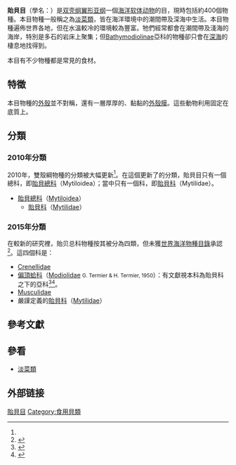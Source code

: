{{noteTA
|G1=Bivalvia
|G2=unit
}}{{Automatic taxobox
| image = Perna viridis 001.jpg
| image_width = 250 px
| image_caption = 三隻[[青口|青口]]（''[[Perna_viridis|Perna viridis]]''）的[[外殼_(軟體動物)|外殼]]
| taxon = Mytiloida
| authority = [[Constantine_Samuel_Rafinesque|Rafinesque]], 1815
| subdivision_ranks = [[總科|總科]]與[[科_(生物)|科]]
| subdivision = [[#分類|見內文]]
| synonyms =
* Mytiloida（舊稱）
}}

'''貽貝目'''（學名：{{lang|la|Mytilida}}）是[[双壳纲|双壳纲]][[翼形亚纲|翼形亚纲]]一個[[海洋生物|海洋]][[软体动物|软体动物]]的目{{r|Kiessling 2011}}，現時包括約400個物種{{r|Lemer 2016}}。本目物種一般稱之為[[淡菜類|淡菜類]]，皆在海洋環境中的{{r|WoRMS_210}}潮間帶及深海中生活{{r|Lemer 2016}}。本目物種遍佈世界各地，但在水溫較冷的環境較為豐富。牠們經常都會在潮間帶及淺海的海岸，特別是多石的岩床上聚集；但[[Bathymodiolinae|Bathymodiolinae]]亞科的物種卻只會在[[深海|深海]]的棲息地找得到。

本目有不少物種都是常見的食材。

==特徵==
本目物種的[[外殼_(軟體動物)|外殼]]並不對稱，還有一層厚厚的、黏黏的[[外殼膜|外殼膜]]。這些動物利用{{link-en|足絲|byssus}}固定在底質上。

==分類==
===2010年分類===
2010年，雙殼綱物種的分類被大幅更新<ref name=Nomenclator />。在這個更新了的分類，貽貝目只有一個總科，即[[貽貝總科|貽貝總科]]（Mytiloidea）；當中只有一個科，即[[貽貝科|貽貝科]]（Mytilidae）。
*[[貽貝總科|貽貝總科]]（[[Mytiloidea|Mytiloidea]]）
**[[貽貝科|貽貝科]]（[[Mytilidae|Mytilidae]]）

===2015年分類===
在較新的研究裡，贻贝总科物種按其被分為四類{{r|Morton 2015}}，但未獲[[世界海洋物種目錄|世界海洋物種目錄]]承認<ref name="WoRMS_866318">{{cite WoRMS |id=866318 |authorlink=WoRMS |last=Bouchet |first=Philippe |title=Modiolidae G. Termier & H. Termier, 1950 |date=2016-01-04 |acess-date=2017-07-09 }}</ref>。這四個科是{{r|Morton 2015}}：
*[[Crenellidae|Crenellidae]]
*[[偏頂蛤科|偏頂蛤科]]（[[Modiolidae|Modiolidae]] <small>G. Termier & H. Termier, 1950</small>）{{r|WoRMS_866318}}：有文獻視本科為貽貝科之下的亞科<ref name="WoRMS_510724">{{cite WoRMS |id=510724  |authorlink=WoRMS |last=Bouchet |first=Philippe |title=Modiolinae G. Termier & H. Termier, 1950 |date=2016-01-04 |acessdate=2017-07-09 }}</ref><ref name="Coan 2012">{{cite book |last1=Coan |first1=E. V. |last2=Valentich-Scott |first2=P. |year=2012 |title=Bivalve seashells of tropical West America. Marine bivalve mollusks from Baja California to northern Peru. 2 vols |pages=1258 pp. |language=en }}</ref>。
*[[Musculidae|Musculidae]]
*嚴謹定義的[[貽貝科|貽貝科]]（[[Mytilidae|Mytilidae]]）

==參考文獻== 
{{reflist |refs=
<ref name="Kiessling 2011">{{cite journal |last1=Kiessling |first1=W. |last2=Pandey |first2=D. K. |last3=Schemm-Gregory |first3=M. |last4=Mewis |first4=H. |last5=Aberhan |first5=M. |year=2011 |title=Marine benthic invertebrates from the Upper Jurassic of northern Ethiopia and their biogeographic affinities. |journal=Journal of African Earth Sciences |volume=59 |pages=195-214 |url=http://ipac.kacst.edu.sa/eDoc/2011/191180_1.pdf |17= |doi=10.1016/j.jafrearsci.2010.10.006 |deadurl=yes |archiveurl=https://web.archive.org/web/20120425051329/http://ipac.kacst.edu.sa/eDoc/2011/191180_1.pdf |archivedate=2012-04-25 |access-date=2017-07-09 }}</ref>
<ref name="Lemer 2016">{{cite journal
 |url=https://royalsocietypublishing.org/doi/full/10.1098/rspb.2016.0857
 |last1=Lemer |first1=Sarah
 |last2=González |first2=Vanessa L.
 |last3=Bieler |first3=Rüdiger
 |last4=Giribet |first4=Gonzalo
 |year=2016
 |title=Cementing mussels to oysters in the pteriomorphian tree: a phylogenomic approach
 |journal=''[[Proceedings_of_the_Royal_Society_B_(Biological_Sciences)|Proceedings of the Royal Society B (Biological Sciences)]]''
 |volume=283 |id=20160857
 |doi=10.1098/rspb.2016.0857
 |date=2016-06-29 |archive-date=2018-06-01 |access-date=2018-12-05 |language=en }}</ref>
<ref name="Morton 2015">{{cite journal
 |last1=Morton |first1=B.
 |year=2015
 |title=Evolution and adaptive radiation in the Mytiloidea (Bivalvia): clues from the pericardial-posterior byssal retractor musculature complex
 |journal=''[[Molluscan_Research|Molluscan Research]]'' |volume=35 |issue=4
 |pages=227-245 |url=https://doi.org/10.1080/13235818.2015.1053167
 |doi=10.1080/13235818.2015.1053167 |language=en }}</ref>
<ref name=Nomenclator>{{cite book
 |last1=Bieler |first1=R.
 |last2=Carter |first2=J.G.
 |last3=Coan   |first3=E.V.
 |year=2010
 |chapter=Classification of Bivalve families |page=113-133
 |editor1=Bouchet, P. 
 |editor2=Rocroi, J.P. 
 |title=''Nomenclator of Bivalve Families''
 |journal=''Malacologia''
 |volume=52 |issue=2
 |url=http://www.bioone.org/doi/pdf/10.4002/040.052.0201
 |doi=10.4002/040.052.0201
 |language=en }}</ref>
<ref name="WoRMS_210">{{cite WoRMS
 |id=210  |author=WoRMS
 |title=''Mytiloida'' Ferussac, 1822
 |date=2010-07-09 }}</ref>
}}

==參看==
* [[淡菜類|淡菜類]]

== 外部链接 ==
{{commons category|Mytilidae|贻贝}}
{{wikispecies-inline|Mytilidae|贻贝}}
{{Taxonbar|from=Q1440794}}

[[Category:貽貝目|]]
[[Category:食用貝類|Category:食用貝類]]